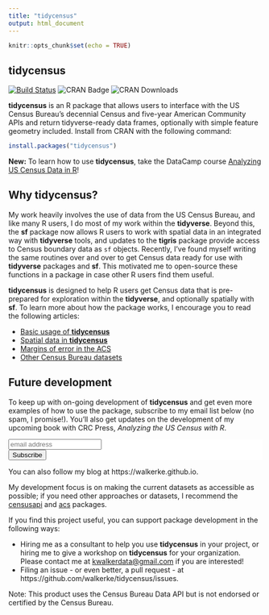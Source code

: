 ```yaml
---
title: "tidycensus"
output: html_document
---
```


```r
knitr::opts_chunk$set(echo = TRUE)
```

## tidycensus

[![Build Status](https://travis-ci.org/walkerke/tidycensus.svg?branch=master)](https://travis-ci.org/walkerke/tidycensus) ![CRAN Badge](http://www.r-pkg.org/badges/version/tidycensus)  ![CRAN Downloads](http://cranlogs.r-pkg.org/badges/tidycensus)

__tidycensus__ is an R package that allows users to interface with the US Census Bureau's decennial Census and five-year American Community APIs and return tidyverse-ready data frames, optionally with simple feature geometry included.  Install from CRAN with the following command: 

```r
install.packages("tidycensus")
```

__New:__ To learn how to use __tidycensus__, take the DataCamp course [Analyzing US Census Data in R](https://www.datacamp.com/courses/analyzing-us-census-data-in-r)!

## Why tidycensus? 

My work heavily involves the use of data from the US Census Bureau, and like many R users, I do most of my work within the __tidyverse__.  Beyond this, the __sf__ package now allows R users to work with spatial data in an integrated way with __tidyverse__ tools, and updates to the __tigris__ package provide access to Census boundary data as `sf` objects.  Recently, I've found myself writing the same routines over and over to get Census data ready for use with __tidyverse__ packages and __sf__.  This motivated me to open-source these functions in a package in case other R users find them useful.  

__tidycensus__ is designed to help R users get Census data that is pre-prepared for exploration within the __tidyverse__, and optionally spatially with __sf__.  To learn more about how the package works, I encourage you to read the following articles: 

* [Basic usage of __tidycensus__](articles/basic-usage.html)
* [Spatial data in __tidycensus__](articles/spatial-data.html)
* [Margins of error in the ACS](articles/margins-of-error.html)
* [Other Census Bureau datasets](articles/other-datasets.html)

## Future development

To keep up with on-going development of __tidycensus__ and get even more examples of how to use the package, subscribe to my email list below (no spam, I promise!).  You'll also get updates on the development of my upcoming book with CRC Press, _Analyzing the US Census with R_.  

<!-- Begin MailChimp Signup Form -->
<link href="//cdn-images.mailchimp.com/embedcode/slim-10_7.css" rel="stylesheet" type="text/css">
<style type="text/css">
#mc_embed_signup{background:#fff; clear:left; font:14px Helvetica,Arial,sans-serif; }
/* Add your own MailChimp form style overrides in your site stylesheet or in this style block.
We recommend moving this block and the preceding CSS link to the HEAD of your HTML file. */
</style>
<div id="mc_embed_signup">
<form action="//github.us15.list-manage.com/subscribe/post?u=1829a68a5eda3d301119fdcd6&amp;id=c4a53d2961" method="post" id="mc-embedded-subscribe-form" name="mc-embedded-subscribe-form" class="validate" target="_blank" novalidate>
<div id="mc_embed_signup_scroll">

<input type="email" value="" name="EMAIL" class="email" id="mce-EMAIL" placeholder="email address" required>
<!-- real people should not fill this in and expect good things - do not remove this or risk form bot signups-->
<div style="position: absolute; left: -5000px;" aria-hidden="true"><input type="text" name="b_1829a68a5eda3d301119fdcd6_c4a53d2961" tabindex="-1" value=""></div>
<div class="clear"><input type="submit" value="Subscribe" name="subscribe" id="mc-embedded-subscribe" class="button"></div>
</div>
</form>
</div>

<!--End mc_embed_signup-->

You can also follow my blog at https://walkerke.github.io.  

My development focus is on making the current datasets as accessible as possible; if you need other approaches or datasets, I recommend the [censusapi](https://github.com/hrecht/censusapi) and [acs](https://cran.r-project.org/web/packages/acs/index.html) packages.

If you find this project useful, you can support package development in the following ways: 

* Hiring me as a consultant to help you use __tidycensus__ in your project, or hiring me to give a workshop on __tidycensus__ for your organization.  Please contact me at <kwalkerdata@gmail.com> if you are interested!
* Filing an issue - or even better, a pull request - at https://github.com/walkerke/tidycensus/issues.  

Note: This product uses the Census Bureau Data API but is not endorsed or certified by the Census Bureau.


